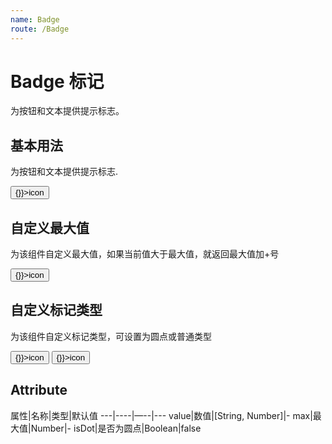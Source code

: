 ```yaml
---
name: Badge
route: /Badge
---
```



# Badge 标记
为按钮和文本提供提示标志。

## 基本用法
为按钮和文本提供提示标志.

<PlayGround>
  <Badge value={20}>
    <Button type="primary" size={'small'} onClick={() => {}}>icon</Button>
  </Badge>
</PlayGround>

## 自定义最大值
为该组件自定义最大值，如果当前值大于最大值，就返回最大值加+号

<PlayGround>
  <Badge value={20} max={19}>
    <Button type="primary" size={'small'} onClick={() => {}}>icon</Button>
  </Badge>
</PlayGround>

## 自定义标记类型
为该组件自定义标记类型，可设置为圆点或普通类型

<PlayGround>
  <Badge value={20}>
    <Button type="primary" size={'small'} onClick={() => {}}>icon</Button>
  </Badge>
  <Badge value={20} isDot={true}>
    <Button type="primary" size={'small'} onClick={() => {}}>icon</Button>
  </Badge>
</PlayGround>


## Attribute

属性|名称|类型|默认值
---|----|—--|---
value|数值|[String, Number]|-
max|最大值|Number|-
isDot|是否为圆点|Boolean|false